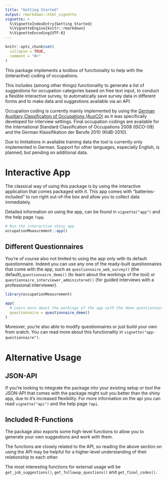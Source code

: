 ```yaml
---
title: "Getting Started"
output: rmarkdown::html_vignette
vignette: >
  %\VignetteIndexEntry{Getting Started}
  %\VignetteEngine{knitr::rmarkdown}
  %\VignetteEncoding{UTF-8}
---
```


```r
knitr::opts_chunk$set(
  collapse = TRUE,
  comment = "#>"
)
```

This package implements a toolbox of functionality to help with the (interactive) coding of occupations.

This includes (among other things) functionality to generate a list of suggestions for occupation categories based on free text input, to conduct a flexible interactive survey, to automatically save survey data in different forms and to make data and suggestions available via an API.

Occupation coding is currently mainly implemented by using the [German Auxiliary Classification of Occupations (AuxCO)](https://github.com/occupationMeasurement/auxiliary-classification) as it was specifically developed for interview settings. Final occupation codings are available for the International Standard Classification of Occupations 2008 (ISCO-08) and the German Klassifikation der Berufe 2010 (KldB-2010).

Due to limitations in available training data the tool is currently only implemented in German. Support for other languages, especially English, is planned, but pending on additional data. 

# Interactive App

The classical way of using this package is by using the interactive application that comes packaged with it. This app comes with "batteries-included" to run right out-of-the box and allow you to collect data immediately.

Detailed information on using the app, can be found in `vignette("app")` and the help page `?app`.

```r
# Run the interactive shiny app
occupationMeasurement::app()
```

## Different Questionnaires

You're of course also not limited to using the app only with its default questionnaire. Indeed you can use any one of the ready-built questionnaires that come with the app, such as `questionnaire_web_survey()` (the default),`questionnaire_demo()` (to learn about the workings of the tool) or `questionnaire_interviewer_administered()` (for guided interviews with a professional interviewer).

```r
library(occupationMeasurement)

app(
  # Learn more about the workings of the app with the demo questionnaire
  questionnaire = questionnaire_demo()
)
```

Moreover, you're also able to modify questionnaires or just build your own from sratch. You can read more about this functionality in `vignette("app-questionnaire")`.

# Alternative Usage

## JSON-API

If you're looking to integrate the package into your existing setup or tool the JSON-API that comes with the package might suit you better than the shiny app, due to it's increased flexibility. For more information on the api you can read `vignette("api")` and the help page `?api`.

## Included R-Functions

The package also exports some high-level functions to allow you to generate your own suggestions and work with them.

The functions are closely related to the API, so reading the above section on using the API may be helpful for a higher-level understanding of their relationship to each other.

The most interesting functions for external usage will be `get_job_suggestions()`, `get_followup_questions()` and `get_final_codes()`.
